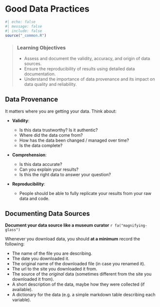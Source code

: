# Good Data Practices {#sec-chapter}

```r
#| echo: false
#| message: false
#| include: false
source("_common.R")
```

> ### Learning Objectives {.unnumbered}
>
> * Assess and document the validity, accuracy, and origin of data sources.
> * Ensure the reproducibility of results using detailed data documentation.
> * Understand the importance of data provenance and its impact on data quality and reliability.

## Data Provenance 

It matters where you are getting your data. Think about:

- **Validity**:

     - Is this data trustworthy? Is it authentic?
     - Where did the data come from?
     - How has the data been changed / managed over time?
     - Is the data complete?

- **Comprehension**:

     - Is this data accurate?
     - Can you explain your results?
     - Is this the right data to answer your question?

- **Reproducibility**:

     - People should be able to fully replicate your results from your raw data and code.

## Documenting Data Sources

**Document your data source like a museum curator** `r fa("magnifying-glass")`

Whenever you download data, you should **at a minimum** record the following:

- The name of the file you are describing.
- The date you downloaded it.
- The original name of the downloaded file (in case you renamed it).
- The url to the site you downloaded it from.
- The source of the _original_ data (sometimes different from the site you downloaded it from).
- A short description of the data, maybe how they were collected (if available).
- A dictionary for the data (e.g. a simple markdown table describing each variable).
